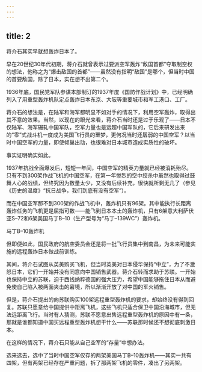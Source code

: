 ```yaml
---
---
---
```

title: 2
---



蒋介石其实早就想轰炸日本了。

早在20世纪30年代初期，蒋介石就曾表示过要派空军轰炸“敌国首都”夺取制空权的想法，他称之为“爆击敌国的首都”——虽然没有指明“敌国”是哪个，但当时中国的首要敌国，除了日本，实在想不出第二个。

1936年底，国民党军队参谋本部制订的1937年度《国防作战计划》中，已经明确列入了用重型轰炸机队定点轰炸日本东京、大阪等重要城市和军工港口、工厂。

蒋介石的想法是，在陆军和海军都明显不如对手的情况下，利用空军轰炸，取得出其不意的效果。当然，以现在的眼光来看，蒋介石当时还是过于乐观了——日本不仅陆军、海军碾轧中国军队，空军力量也是远超中国军队的，它后来研发出来的“零”式战斗机一度成为美国飞行员的噩梦，更何况当时还孱弱的中国空军？以当时中国空军的力量，即使倾巢出动，也很难对日本城市造成实质性的破坏。

事实证明确实如此。

1937年抗战全面爆发后，短短一年间，中国空军的精英力量就已经被消耗殆尽。只有不到300架作战飞机的中国空军，在第一年惨烈的空中绞杀中虽然也取得过鼓舞人心的战绩，但终究因为数量太少，又没有后续补充，很快就所剩无几了（参见《历史的温度》“抗日战争，我们到底有没有空军”）。

而在中国空军那不到300架的作战飞机中，轰炸机只有96架。其中能执行长距离轰炸任务的飞机更是屈指可数——能飞到日本本土的轰炸机，只有6架意大利萨伏亚S–72和6架美国马丁B–10（生产型号为“马丁–139WC”）轰炸机。

马丁B–10轰炸机



但即便如此，国民政府的航空委员会还是将一批飞行员集中到南昌，为未来可能实施的远程轰炸日本做战前训练。

其间，蒋介石试图从英美购买飞机，但当时英美对日本侵华保持“中立”，为了不激怒日本，它们一开始并没有同意向中国销售武器。蒋介石转而求助于苏联。一开始也保持中立的苏联，迫于西线纳粹德国的强大压力，希望中国能够拖住日本从而避免使自己陷入被两面夹击的窘境，所以渐渐开放了对中国的军火销售。

但是，蒋介石提出的向苏联购买100架远程重型轰炸机的要求，却始终没有得到回复。苏联只愿意给中国提供中距离飞机，这些飞机只适合保卫中国沿海城市，但无法远距离飞行。当时有人猜测，苏联不愿意出售远程重型轰炸机的原因中有一条，那就是谁都知道中国买远程重型轰炸机想干什么——苏联那时候还不想彻底刺激日本。

在这样的情况下，蒋介石只能从自己空军的“存量”中想办法。

选来选去，选中了当时中国空军仅存的两架美国马丁B–10轰炸机——其实一共有四架，但有两架已经存在严重问题，拆了那两架飞机的零件，凑出了另两架。